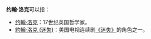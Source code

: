{{noteTA
|1=zh-hans:《迷失》;zh-hk:《迷》;zh-tw:《Lost檔案》;
}}
'''约翰·洛克'''可以指：

* [[约翰·洛克|约翰·洛克]]：17世纪英国哲学家。
* [[約翰·洛克_(迷失)|約翰·洛克 (迷失)]]：美国电视连续剧[[迷失|《迷失》]]的角色之一。

{{Disambiguation|cat=四字人名译名消歧义}}